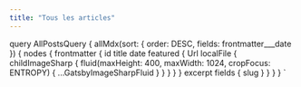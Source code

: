 ```yaml
---
title: "Tous les articles"
---
```



<PostsList posts={props.data.allMdx.nodes} />

  query AllPostsQuery {
    allMdx(sort: { order: DESC, fields: frontmatter___date }) {
      nodes {
        frontmatter {
          id
          title
          date
          featured {
            Url
            localFile {
              childImageSharp {
                fluid(maxHeight: 400, maxWidth: 1024, cropFocus: ENTROPY) {
                  ...GatsbyImageSharpFluid
                }
              }
            }
          }
        }
        excerpt
        fields {
          slug
        }
      }
    }
  }
`
